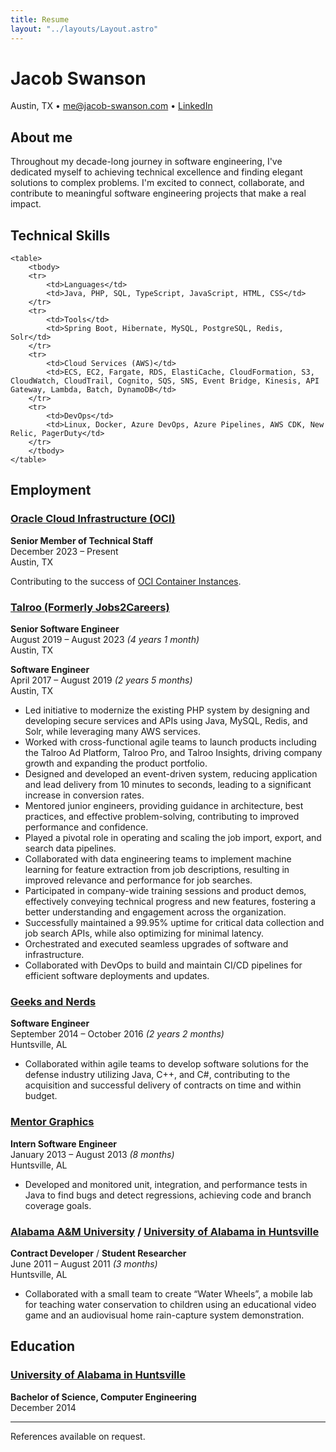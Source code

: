 ```yaml
---
title: Resume
layout: "../layouts/Layout.astro"
---
```


<h1 className="text-center">Jacob Swanson</h1>

<p className="text-center">
    <span>Austin, TX • <a href="mailto:me@jacob-swanson.com">me@jacob-swanson.com</a> • <a
        href="https://www.linkedin.com/in/jacob-swanson-1a1660a3">LinkedIn</a></span>
</p>

## About me

Throughout my decade-long journey in software engineering, I've dedicated myself to achieving technical excellence and finding elegant solutions to complex problems.
I'm excited to connect, collaborate, and contribute to meaningful software engineering projects that make a real impact.

## Technical Skills

    <table>
        <tbody>
        <tr>
            <td>Languages</td>
            <td>Java, PHP, SQL, TypeScript, JavaScript, HTML, CSS</td>
        </tr>
        <tr>
            <td>Tools</td>
            <td>Spring Boot, Hibernate, MySQL, PostgreSQL, Redis, Solr</td>
        </tr>
        <tr>
            <td>Cloud Services (AWS)</td>
            <td>ECS, EC2, Fargate, RDS, ElastiCache, CloudFormation, S3, CloudWatch, CloudTrail, Cognito, SQS, SNS, Event Bridge, Kinesis, API Gateway, Lambda, Batch, DynamoDB</td>
        </tr>
        <tr>
            <td>DevOps</td>
            <td>Linux, Docker, Azure DevOps, Azure Pipelines, AWS CDK, New Relic, PagerDuty</td>
        </tr>
        </tbody>
    </table>

## Employment

### [Oracle Cloud Infrastructure (OCI)](https://www.oracle.com/cloud/)

**Senior Member of Technical Staff**<br/>
December 2023 – Present<br/>
Austin, TX

Contributing to the success of [OCI Container Instances](https://www.oracle.com/cloud/cloud-native/container-instances/).

### [Talroo (Formerly Jobs2Careers)](https://www.talroo.com/)

**Senior Software Engineer**<br/>
August 2019 – August 2023 _(4 years 1 month)_<br/>
Austin, TX

**Software Engineer**<br/>
April 2017 – August 2019 _(2 years 5 months)_<br/>
Austin, TX

* Led initiative to modernize the existing PHP system by designing and developing secure services and APIs using Java, MySQL, Redis, and Solr, while leveraging many AWS services.
* Worked with cross-functional agile teams to launch products including the Talroo Ad Platform, Talroo Pro, and Talroo Insights, driving company growth and expanding the product portfolio.
* Designed and developed an event-driven system, reducing application and lead delivery from 10 minutes to seconds, leading to a significant increase in conversion rates.
* Mentored junior engineers, providing guidance in architecture, best practices, and effective problem-solving, contributing to improved performance and confidence.
* Played a pivotal role in operating and scaling the job import, export, and search data pipelines.
* Collaborated with data engineering teams to implement machine learning for feature extraction from job descriptions, resulting in improved relevance and performance for job searches.
* Participated in company-wide training sessions and product demos, effectively conveying technical progress and new features, fostering a better understanding and engagement across the organization.
* Successfully maintained a 99.95% uptime for critical data collection and job search APIs, while also optimizing for minimal latency.
* Orchestrated and executed seamless upgrades of software and infrastructure.
* Collaborated with DevOps to build and maintain CI/CD pipelines for efficient software deployments and updates.

### [Geeks and Nerds](https://www.geeksandnerds.com/)

**Software Engineer**<br/>
September 2014 – October 2016 _(2 years 2 months)_<br/>
Huntsville, AL

* Collaborated within agile teams to develop software solutions for the defense industry utilizing Java, C++, and C#, contributing to the acquisition and successful delivery of contracts on time and within budget.

### [Mentor Graphics](https://www.mentor.com/)

**Intern Software Engineer**<br/>
January 2013 – August 2013 _(8 months)_<br/>
Huntsville, AL

* Developed and monitored unit, integration, and performance tests in Java to find bugs and detect regressions, achieving code and branch coverage goals.

### [Alabama A&M University](https://www.aamu.edu/) / [University of Alabama in Huntsville](https://www.uah.edu/)

**Contract Developer** / **Student Researcher**<br/>
June 2011 – August 2011 _(3 months)_<br/>
Huntsville, AL

* Collaborated with a small team to create “Water Wheels”, a mobile lab for teaching water conservation to children using an educational video game and an audiovisual home rain-capture system demonstration.

## Education

### [University of Alabama in Huntsville](https://www.uah.edu/)

**Bachelor of Science, Computer Engineering**<br/>
December 2014

---

References available on request.